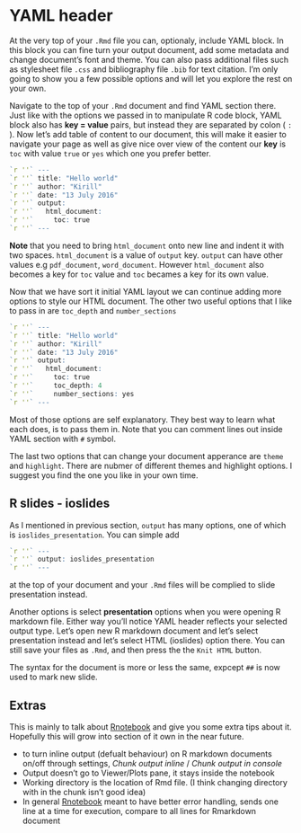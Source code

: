 # YAML header

At the very top of your `.Rmd` file you can, optionaly, include YAML block. In this block you can fine turn your output document, add some metadata and change document's font and theme. You can also pass additional files such as stylesheet file `.css` and bibliography file `.bib` for text citation. I'm only going to show you a few possible options and will let you explore the rest on your own.

Navigate to the top of your `.Rmd` document and find YAML section there. Just like with the options we passed in to manipulate R code block, YAML block also has **key = value** pairs, but instead they are separated by colon ( `:` ). Now let's add table of content to our document, this will make it easier to navigate your page as well as give nice over view of the content our **key** is `toc` with value `true` or `yes` which one you prefer better.

```r
`r ''` ---
`r ''` title: "Hello world"
`r ''` author: "Kirill"
`r ''` date: "13 July 2016"
`r ''` output:
`r ''`   html_document:
`r ''`     toc: true
`r ''` ---
```

**Note** that you need to bring `html_document` onto new line and indent it with two spaces. `html_document` is a value of `output` key. `output` can have other values e.g `pdf_document`, `word_document`. However `html_document` also becomes a key for `toc` value and `toc` becames a key for its own value.

Now that we have sort it initial YAML layout we can continue adding more options to style our HTML document. The other two useful options that I like to pass in are `toc_depth` and `number_sections`

```r
`r ''` ---
`r ''` title: "Hello world"
`r ''` author: "Kirill"
`r ''` date: "13 July 2016"
`r ''` output:
`r ''`   html_document:
`r ''`     toc: true
`r ''`     toc_depth: 4
`r ''`     number_sections: yes
`r ''` ---
```

Most of those options are self explanatory. They best way to learn what each does, is to pass them in. Note that you can comment lines out inside YAML section with `#` symbol.

The last two options that can change your document apperance are `theme` and `highlight`. There are nubmer of different themes and highlight options. I suggest you find the one you like in your own time.

## R slides - ioslides

As I mentioned in previous section, `output` has many options, one of which is `ioslides_presentation`. You can simple add

```r
`r ''` ---
`r ''` output: ioslides_presentation
`r ''` ---
```

at the top of your document and your `.Rmd` files will be complied to slide presentation instead.

Another options is select **presentation** options when you were opening R markdown file. Either way you'll notice YAML header reflects your selected output type.
Let's open new R markdown document and let's select presentation instead and let's select HTML (ioslides) option there. You can still save your files as `.Rmd`, and then press the\ the `Knit HTML` button.

The syntax for the document is more or less the same, expcept `##` is now used to mark new slide.

## Extras

This is mainly to talk about [Rnotebook](https://rmarkdown.rstudio.com/r_notebooks.html) and give you some extra tips about it. Hopefully this will grow into section of it own in the near future.

- to turn inline output (defualt behaviour) on R markdown documents on/off through settings, _Chunk output inline_ / _Chunk output in console_
- Output doesn't go to Viewer/Plots pane, it stays inside the notebook
- Working directory is the location of Rmd file. (I think changing directory with in the chunk isn't good idea)
- In general [Rnotebook](https://rmarkdown.rstudio.com/r_notebooks.html) meant to have better error handling, sends one line at a time for execution, compare to all lines for Rmarkdown document
